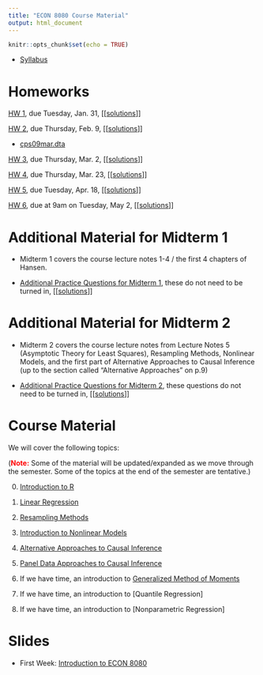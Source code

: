 ```yaml
---
title: "ECON 8080 Course Material"
output: html_document
---
```


```r
knitr::opts_chunk$set(echo = TRUE)
```

- [Syllabus](syllabus.pdf)

# Homeworks

[HW 1](hw1.html), due Tuesday, Jan. 31, [[[solutions](hw1_sol.pdf)]]

[HW 2](hw2.html), due Thursday, Feb. 9, [[[solutions](hw2_sol.pdf)]]

- [cps09mar.dta](cps09mar.dta)

[HW 3](hw3.html), due Thursday, Mar. 2, [[[solutions](hw3_sol.pdf)]]

[HW 4](hw4.html), due Thursday, Mar. 23, [[[solutions](hw4_sol.pdf)]]

[HW 5](hw5.html), due Tuesday, Apr. 18, [[[solutions](hw5_sol.pdf)]]

[HW 6](hw6.html), due at 9am on Tuesday, May 2, [[[solutions](hw6_sol.pdf)]]

# Additional Material for Midterm 1

* Midterm 1 covers the course lecture notes 1-4 / the first 4 chapters of Hansen.

* [Additional Practice Questions for Midterm 1](additional_practice1.html), these do not need to be turned in, [[[solutions](additional_practice1_sol.pdf)]]

# Additional Material for Midterm 2

* Midterm 2 covers the course lecture notes from Lecture Notes 5 (Asymptotic Theory for Least Squares), Resampling Methods, Nonlinear Models, and the first part of Alternative Approaches to Causal Inference (up to the section called "Alternative Approaches" on p.9)

* [Additional Practice Questions for Midterm 2](additional_practice2.html), these questions do not need to be turned in, [[[solutions](additional_practice2_sol.pdf)]]

# Course Material

We will cover the following topics:

(<span style="color: red; font-weight: bold;">Note:</span> Some of the material will be updated/expanded as we move through the semester.  Some of the topics at the end of the semester are tentative.)

0. [Introduction to R](introduction_to_R.html)

1. [Linear Regression](01_linear_regression.html)

<!--2. [Inference/Hypothesis Testing](02_hypothesis_testing.html)-->

2. [Resampling Methods](02_resampling_methods.html)

3. [Introduction to Nonlinear Models](03_nonlinear_models.html)

4. [Alternative Approaches to Causal Inference](04_alternative_causal_inference.html)

5. [Panel Data Approaches to Causal Inference](05_panel_data_causal_inference.html)

6. If we have time, an introduction to [Generalized Method of Moments](06_GMM.html)

7. If we have time, an introduction to [Quantile Regression]

8. If we have time, an introduction to [Nonparametric Regression]

# Slides

- First Week: [Introduction to ECON 8080](introduction_slides.html)

